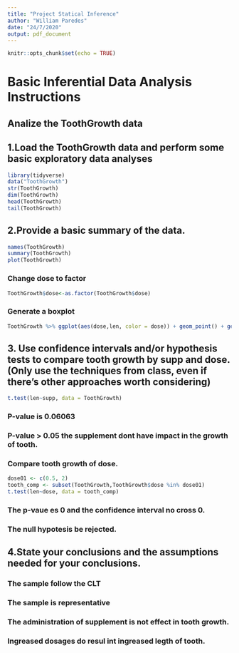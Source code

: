 ```yaml
---
title: "Project Statical Inference"
author: "William Paredes"
date: "24/7/2020"
output: pdf_document
---
```


```r
knitr::opts_chunk$set(echo = TRUE)
```

# Basic Inferential Data Analysis Instructions
## Analize the ToothGrowth data 

## 1.Load the ToothGrowth data and perform some basic exploratory data analyses

```r
library(tidyverse)
data("ToothGrowth")
str(ToothGrowth)
dim(ToothGrowth)
head(ToothGrowth)
tail(ToothGrowth)
```

## 2.Provide a basic summary of the data.

```r
names(ToothGrowth)
summary(ToothGrowth)
plot(ToothGrowth)
```


### Change dose to factor

```r
ToothGrowth$dose<-as.factor(ToothGrowth$dose)
```



### Generate a boxplot 

```r

ToothGrowth %>% ggplot(aes(dose,len, color = dose)) + geom_point() + geom_boxplot() + facet_grid(~supp) + xlab("Dosage") + ylab("Length") + ggtitle("Box Plot Comparation")

```


## 3. Use confidence intervals and/or hypothesis tests to compare tooth growth by supp and dose. (Only use the techniques from class, even if there's other approaches worth considering)


```r
t.test(len~supp, data = ToothGrowth)
```

### P-value is 0.06063
### P-value > 0.05 the supplement dont have impact in the growth of tooth.

### Compare tooth growth of dose.

```r
dose01 <- c(0.5, 2)
tooth_comp <- subset(ToothGrowth,ToothGrowth$dose %in% dose01)
t.test(len~dose, data = tooth_comp)
```

### The p-vaue es 0 and the confidence interval no cross 0.
### The null hypotesis be rejected.


## 4.State your conclusions and the assumptions needed for your conclusions.

### The sample follow the CLT
### The sample is representative
### The administration of supplement is not effect in tooth growth.
### Ingreased dosages do resul int ingreased legth of tooth.